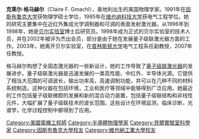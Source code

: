 {{Infobox scientist
| name                    = Claire F. Gmachl
| image                   =
| image_size             = 
| caption                 =
| birth_date              = 1967
| birth_place             = 奥地利萨尔茨堡
| residence               = [[美国|美国]]
| citizenship             =
| nationality             = 美国
| ethnicity               = 
| field                   = 应用物理学<br />
| work_institution        = [[贝尔实验室|贝尔实验室]] (1996-2003)<br />[[普林斯顿大学|普林斯顿大学]] (2003年至今)
| alma_mater              = 因斯布鲁克大学 (M.Sc)<br />维也纳科技大学 (Ph.D)
| doctoral_advisor        = 
| doctoral_students       = 
| known_for               = [[量子级联激光器|量子级联激光器]]的研发
| author_abbreviation_bot = 
| author_abbreviation_zoo = 
| prizes                  = IEE Snell Premium Award (August 2003) <br />[[MacArthur_Foundation|MacArthur Foundation]] [[genius_grant|genius grant]] (September 2005)<br />[[Massachusetts_Institute_of_Technology|MIT]] [[Technology_Review|Technology Review]] [[TR35|TR100]] (2002)<br />Director of [[MIRTHE|MIRTHE]]
| religion                =
| footnotes               = 
}}
'''克莱尔·格马赫尔'''（Claire F. Gmachl），奥地利出生的美国物理学家。1991年在[[因斯布鲁克大学|因斯布鲁克大学]]获物理学硕士学位，1995年在[[维也纳科技大学|维也纳科技大学]]获电气工程学位。她的研究主要集中在近红外集成光学调制器和可调的表面发射激光器。从1996年到1998年，她是[[贝尔实验室|贝尔实验室]]博士后研究员。1998年成为正式的贝尔实验室的技术人员，并在2002年被评为杰出会员，部分是由于她在发展量子级联激光器方面的工作。2003年，她离开贝尔实验室，在[[普林斯顿大学|普林斯顿大学]]电气工程系任副教授，2007年任教授。

格马赫尔构想了全固态激光器的一些新设计，她的工作导致了[[量子级联激光器|量子级联激光器]]的发展进步。量子级联激光器是迅速发展的一类高性能、中红外、半导体光源。它提供了相当大范围的可调波长，输出功率高，高速调制功能，并可以在几种不同的材料系统制造。这种仪器在包括环境，工业和医疗等领域中能够得到广泛应用。她最近的工作包括量子级联微腔的发展和新的混合动力装置，包括量子级联结构和非线性元件，大幅扩展了量子级联技术的波长范围。这些设计在环境监测，临床诊断，光谱学，化学过程控制中都得到了应用。
{{Authority control}}
{{DEFAULTSORT:Gemaheer}}
[[Category:美國電機工程師|Category:美國電機工程師]]
[[Category:半導體物理學家|Category:半導體物理學家]]
[[Category:貝爾實驗室科學家|Category:貝爾實驗室科學家]]
[[Category:因斯布魯克大學校友|Category:因斯布魯克大學校友]]
[[Category:維也納工業大學校友|Category:維也納工業大學校友]]